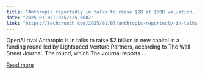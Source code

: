 ```yaml
---
title: "Anthropic reportedly in talks to raise $2B at $60B valuation, led by Lightspeed"
date: "2025-01-07T19:57:25.000Z"
link: "https://techcrunch.com/2025/01/07/anthropic-reportedly-in-talks-to-raise-2b-at-60b-valuation-led-by-lightspeed/"
---
```


OpenAI rival Anthropic is in talks to raise $2 billion in new capital in a funding round led by Lightspeed Venture Partners, according to The Wall Street Journal. The round, which The Journal reports ...

[Read more](https://techcrunch.com/2025/01/07/anthropic-reportedly-in-talks-to-raise-2b-at-60b-valuation-led-by-lightspeed/)
